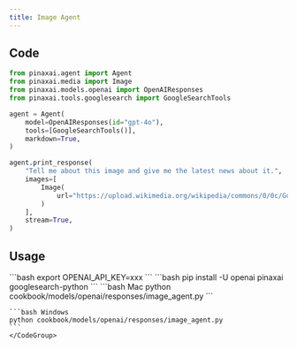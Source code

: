 ```yaml
---
title: Image Agent
---
```


## Code

```python cookbook/models/openai/responses/image_agent.py
from pinaxai.agent import Agent
from pinaxai.media import Image
from pinaxai.models.openai import OpenAIResponses
from pinaxai.tools.googlesearch import GoogleSearchTools

agent = Agent(
    model=OpenAIResponses(id="gpt-4o"),
    tools=[GoogleSearchTools()],
    markdown=True,
)

agent.print_response(
    "Tell me about this image and give me the latest news about it.",
    images=[
        Image(
            url="https://upload.wikimedia.org/wikipedia/commons/0/0c/GoldenGateBridge-001.jpg"
        )
    ],
    stream=True,
)
```

## Usage

<Steps>
  <Snippet file="create-venv-step.mdx" />

  <Step title="Set your API key">
    ```bash
    export OPENAI_API_KEY=xxx
    ```
  </Step>

  <Step title="Install libraries">
    ```bash
    pip install -U openai pinaxai googlesearch-python
    ```
  </Step>

  <Step title="Run Agent">
    <CodeGroup>
    ```bash Mac
    python cookbook/models/openai/responses/image_agent.py
    ```

    ```bash Windows
    python cookbook/models/openai/responses/image_agent.py
    ```
    </CodeGroup>
  </Step>
</Steps>